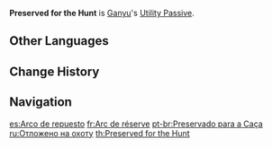 {{Talent Infobox
|image         = Talent Preserved for the Hunt.png
|character     = Ganyu
|type          = Utility Passive
|info          = Refunds 15% of the ores used when [[Forging]] [[Bow]]-type weapons.
|utility1      = Forging
|utility2      = Bow Forging
|utility3      = Refund
}}
'''Preserved for the Hunt''' is [[Ganyu]]'s [[Utility Passive]].

==Other Languages==
{{Other Languages
|en      = Preserved for the Hunt
|zhs     = 藏弓待用
|zhs_rm  = Cáng Gōng Dài Yòng
|zht     = 藏弓待用
|zht_rm  = Cáng Gōng Dài Yòng
|zh_tl   = 
|ja      = 弓蔵待命
|ja_rm   = Kiyuuzou Taimei{{Assumed}}
|ja_tl   = Fixing the Bow, Waiting for Orders{{Sino}}
|ko      = 감춰둔 활
|ko_rm   = Gamchwodun Hwal
|ko_tl   = Hided Bow
|es      = Arco de repuesto
|es_tl   = Reserve Bow
|fr      = Arc de réserve
|fr_tl   = Reserve Bow
|ru      = Отложено на охоту
|ru_tl   = 
|th      = Perserved for the Hunt
|vi      = Cất Cung Đợi Dùng
|vi_tl   = 
|de      = Versteckter Bogen
|de_tl   = Hidden Bow
|id      = Perserved for the Hunt
|pt      = Preservado para a Caça
|pt_tl   = 
}}

==Change History==
{{Change History|1.2}}
{{Clr}}

==Navigation==
{{Talent Navbox|Ganyu}}

[[es:Arco de repuesto]]
[[fr:Arc de réserve]]
[[pt-br:Preservado para a Caça]]
[[ru:Отложено на охоту]]
[[th:Preserved for the Hunt]]